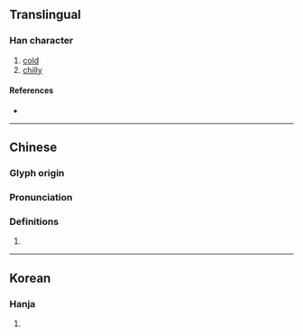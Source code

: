 {{character info/new}}
==Translingual==

===Han character===
{{Han char|rn=15|rad=冫|as=13|sn=15|four=|canj=IMDDF|ids=⿰冫禁}}

# [[cold]]
# [[chilly]]

====References====
* {{Han ref|kx=0133.420|dkj=01716|dj=0298.230|hdz=10301.040|uh=51DA|ud=20954}}

----

==Chinese==
{{zh-forms|s=}}

===Glyph origin===
{{Han etym}}

===Pronunciation===
{{zh-pron
|m=jìn
|c=
|mc=y
|oc=y
|cat=}}

===Definitions===
{{zh-hanzi}}

# {{rfdef|zh}}

----

==Korean==

===Hanja===
{{ko-hanja|hangeul=금|rv=geum|mr=kŭm|y=kum}}

# {{rfdef|ko|sort=冫13}}